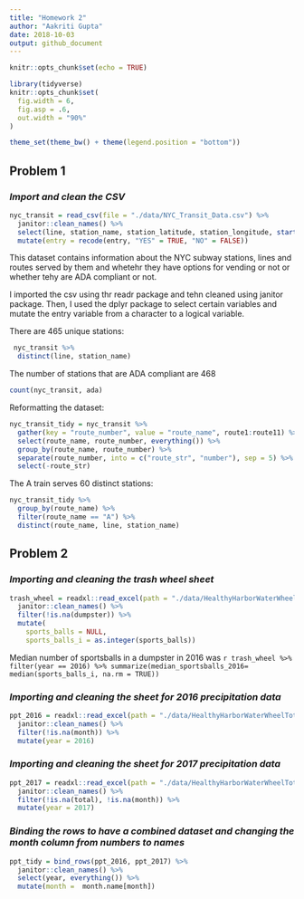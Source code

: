```yaml
---
title: "Homework 2"
author: "Aakriti Gupta"
date: 2018-10-03
output: github_document
---
```


```r
knitr::opts_chunk$set(echo = TRUE)
```

```r
library(tidyverse)
knitr::opts_chunk$set(
  fig.width = 6,
  fig.asp = .6,
  out.width = "90%"
)

theme_set(theme_bw() + theme(legend.position = "bottom"))
```


## **Problem 1**
### *Import and clean the CSV*
 
```r
nyc_transit = read_csv(file = "./data/NYC_Transit_Data.csv") %>% 
  janitor::clean_names() %>% 
  select(line, station_name, station_latitude, station_longitude, starts_with("route"), entry, vending, entrance_type, ada) %>% 
  mutate(entry = recode(entry, "YES" = TRUE, "NO" = FALSE)) 
```

This dataset contains information about the NYC subway stations, lines and routes served by them and whetehr they have options for vending or not or whether tehy are ADA compliant or not.

I imported the csv using thr readr package and tehn cleaned using janitor package. Then, I used the dplyr package to select certain variables and mutate the entry variable from a character to a logical variable.

There are 465 unique stations:

```r
 nyc_transit %>% 
  distinct(line, station_name) 
```

The number of stations that are ADA compliant are 468 
```r
count(nyc_transit, ada)
```

Reformatting the dataset:

```r
nyc_transit_tidy = nyc_transit %>%
  gather(key = "route_number", value = "route_name", route1:route11) %>%
  select(route_name, route_number, everything()) %>% 
  group_by(route_name, route_number) %>%
  separate(route_number, into = c("route_str", "number"), sep = 5) %>% 
  select(-route_str) 
```

The A train serves 60 distinct stations:

```r
nyc_transit_tidy %>%
  group_by(route_name) %>%
  filter(route_name == "A") %>% 
  distinct(route_name, line, station_name)
```


## **Problem 2**
### *Importing and cleaning the trash wheel sheet*

```r
trash_wheel = readxl::read_excel(path = "./data/HealthyHarborWaterWheelTotals2018-7-28.xlsx", sheet = 1, range = "A2:N258") %>% 
  janitor::clean_names() %>% 
  filter(!is.na(dumpster)) %>% 
  mutate(
    sports_balls = NULL, 
    sports_balls_i = as.integer(sports_balls))
```


Median number of sportsballs in a dumpster in 2016 was `r trash_wheel %>% filter(year == 2016) %>% summarize(median_sportsballs_2016= median(sports_balls_i, na.rm = TRUE))`

### *Importing and cleaning the sheet for 2016 precipitation data*
```r
ppt_2016 = readxl::read_excel(path = "./data/HealthyHarborWaterWheelTotals2017-9-26.xlsx", sheet = 4, skip = 1) %>% 
  janitor::clean_names() %>% 
  filter(!is.na(month)) %>% 
  mutate(year = 2016)
```

### *Importing and cleaning the sheet for 2017 precipitation data*
```r
ppt_2017 = readxl::read_excel(path = "./data/HealthyHarborWaterWheelTotals2017-9-26.xlsx", sheet = 3, skip = 1) %>% 
  janitor::clean_names() %>% 
  filter(!is.na(total), !is.na(month)) %>% 
  mutate(year = 2017)
```

### *Binding the rows to have a combined dataset and changing the month column from numbers to names*

```r
ppt_tidy = bind_rows(ppt_2016, ppt_2017) %>%
  janitor::clean_names() %>%
  select(year, everything()) %>% 
  mutate(month =  month.name[month])
```
